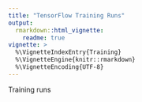 ```yaml
---
title: "TensorFlow Training Runs"
output: 
  rmarkdown::html_vignette:
    readme: true
vignette: >
  %\VignetteIndexEntry{Training}
  %\VignetteEngine{knitr::rmarkdown}
  %\VignetteEncoding{UTF-8}
---
```



Training runs



